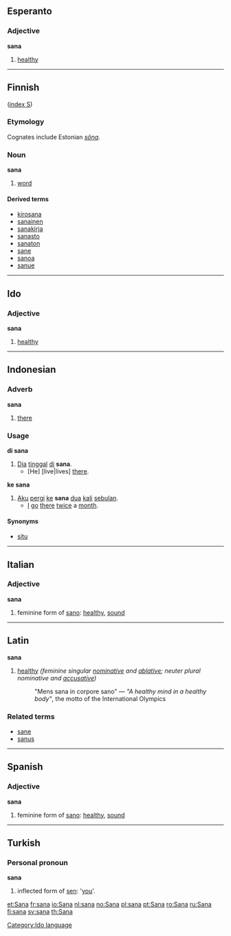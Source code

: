 == Esperanto ==
===Adjective===
'''sana'''

# [[healthy]]


----
== Finnish ==
([[Wiktionary:Finnish_index_s|index S]])

===Etymology===
Cognates include Estonian ''[[sõna]]''.

=== Noun ===
'''sana'''

#[[word]]

====Derived terms====
*[[kirosana]]
*[[sanainen]]
*[[sanakirja]]
*[[sanasto]]
*[[sanaton]]
*[[sane]]
*[[sanoa]]
*[[sanue]]


----
==Ido==
[[Category:Ido language]]
===Adjective===
'''sana'''

# [[healthy]]


----
== Indonesian ==
=== Adverb ===
'''sana'''

# [[there]]

=== Usage ===
'''di sana'''
# [[Dia]] [[tinggal]] [[di]] '''sana'''.
#* [He] [live|lives] [[there]].

'''ke sana'''
# [[aku|Aku]] [[pergi]] [[ke]] '''sana''' [[dua]] [[kali]] [[bulan|sebulan]].
#* [[I]] [[go]] [[there]] [[twice]] a [[month]].

====Synonyms====
* [[situ]]


----
==Italian==
===Adjective===
'''sana''' {{f}}

# feminine form of [[sano]]: [[healthy]], [[sound]]


----
==Latin==
'''sana''' {{f}}

# [[healthy]] ''(feminine singular [[nominative]] and [[ablative]]; neuter plural nominative and [[accusative]])''
#: "Mens sana in corpore sano" — ''"A healthy mind in a healthy body"'', the motto of the International Olympics

===Related terms===
*[[sane]]
*[[sanus]]


----
==Spanish==
===Adjective===
'''sana''' {{f}}

# feminine form of [[sano]]: [[healthy]], [[sound]]


-----
== Turkish ==
===Personal pronoun===
'''sana'''

#inflected form of [[sen]]: '[[you]]'.
[[et:Sana]]
[[fr:sana]]
[[io:Sana]]
[[nl:sana]]
[[no:Sana]]
[[pl:sana]]
[[pt:Sana]]
[[ro:Sana]]
[[ru:Sana]]
[[fi:sana]]
[[sv:sana]]
[[th:Sana]]
